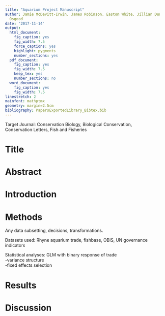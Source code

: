 ```yaml
---
title: "Aquarium Project Manuscript"
author: Jamie McDevitt-Irwin, James Robinson, Easton White, Jillian Dunic, Geoffrey
  Osgood
date: '2017-11-14'
output:
  html_document: 
    fig_caption: yes
    fig_width: 7.5
    force_captions: yes
    highlight: pygments
    number_sections: yes
  pdf_document:
    fig_caption: yes
    fig_width: 7.5
    keep_tex: yes
    number_sections: no
  word_document:
    fig_caption: yes
    fig_width: 7.5
linestretch: 2
mainfont: mathptmx
geometry: margin=2.5cm
bibliography: PapersExportedLibrary_Bibtex.bib
---
```


Target Journal: Conservation Biology, Biological Conservation, Conservation Letters, Fish and Fisheries  

# Title {-}

# Abstract {-}

# Introduction {-}

# Methods {-}

Any data subsetting, decisions, transformations. 

Datasets used: Rhyne aquarium trade, fishbase, OBIS, UN governance indicators  

Statistical analyses: GLM with binary response of trade  
-variance structure  
-fixed effects selection  

# Results {-}  

# Discussion {-}